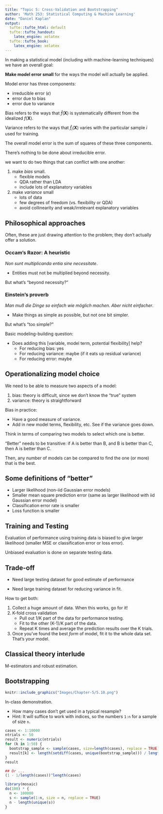 ```yaml
---
title: "Topic 5: Cross-Validation and Bootstrapping"
author: 'Math 253: Statistical Computing & Machine Learning'
date: "Daniel Kaplan"
output:
  tufte::tufte_html: default
  tufte::tufte_handout:
    latex_engine: xelatex
  tufte::tufte_book:
    latex_engine: xelatex
---
```


In making a statistical model (including with machine-learning techniques) we have an overall goal:

**Make model error small** for the ways the model will actually be applied.

Model error has three components:

* irreducible error ($\epsilon$)
* error due to bias
* error due to variance

Bias refers to the ways that $\hat{f}({\mathbf X})$ is systematically different from the idealized $f({\mathbf X})$.

Variance refers to the ways that $\hat{f}_i({\mathbf X})$ varies with the particular sample $i$ used for training.
    

The overall model error is the sum of squares of these three components.

There's nothing to be done about irreducible error.  


we want to do two things that can conflict with one another:

1. make *bias* small. 
    - flexible models
    - QDA rather than LDA
    - include lots of explanatory variables
2. make *variance* small
    - lots of data
    - few degrees of freedom (vs. flexibility or QDA)
    - avoid collinearity and weak/irrelevant explanatory variables
    

## Philosophical approaches

Often, these are just drawing attention to the problem; they don't actually offer a solution.

### Occam's Razor: A heuristic

*Non sunt multiplicanda entia sine necessitate*.

* Entities must not be multiplied beyond necessity.

But what's "beyond necessity?"

### Einstein's proverb

*Man muß die Dinge so einfach wie möglich machen. Aber nicht einfacher*.

* Make things as simple as possible, but not one bit simpler.

But what's "too simple?"


Basic modeling-building question:

- Does adding this [variable, model term, potential flexibility] help?
    - For reducing bias: yes
    - For reducing variance: maybe (if it eats up residual variance)
    - For reducing error: maybe

## Operationalizing model choice

We need to be able to measure two aspects of a model:

1. bias: theory is difficult, since we don't know the "true" system
2. variance: theory is straightforward

Bias in practice:

* Have a good measure of variance.
* Add in new model terms, flexibility, etc. See if the variance goes down.


Think in terms of comparing two models to select which one is better.

"Better" needs to be transitive: if A is better than B, and B is better than C, then A is better than C.

Then, any number of models can be compared to find the one (or more) that is the best.

## Some definitions of "better"

* Larger likelihood (non-iid Gaussian error models)
* Smaller mean square prediction error (same as larger likelihood with iid Gaussian error model)
* Classification error rate is smaller
* Loss function is smaller

## Training and Testing

Evaluation of performance using training data is biased to give larger likelihood (smaller MSE or classification error or loss error).

Unbiased evaluation is done on separate testing data.

## Trade-off

* Need large testing dataset for good estimate of performance

* Need large training dataset for reducing variance in fit.

How to get both:

1. Collect a huge amount of data.  When this works, go for it!
2. K-fold cross validation
    - Pull out 1/K part of the data for performance testing.
    - Fit to the other (K-1)/K part of the data.
    - Repeat K times and average the prediction results over the K trials.
3. Once you've found the best *form* of model, fit it to the whole data set.  That's your model.

## Classical theory interlude

M-estimators and robust estimation.


## Bootstrapping

```r
knitr::include_graphics("Images/Chapter-5/5.10.png")
```

In-class demonstration.  

- How many cases don't get used in a typical resample?
- Hint: It will suffice to work with indices, so the numbers `1:n` for a sample of size `n`.


```r
cases <- 1:10000
ntrials <- 50
result <- numeric(ntrials)
for (k in 1:50) {
  bootstrap_sample <- sample(cases, size=length(cases), replace = TRUE)
  result[k] <- length(setdiff(cases, unique(bootstrap_sample))) / length(cases)
}
result

## Or ...
(1 - 1/length(cases))^length(cases)
```


```r
library(mosaic)
do(100) * {
  n <- 100000
  s <- sample(1:n, size = n, replace = TRUE)
  n - length(unique(s))
}
```














